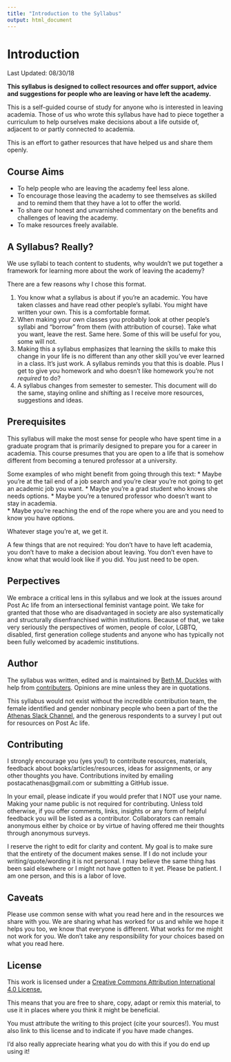 ```yaml
---
title: "Introduction to the Syllabus"
output: html_document
---
```

# Introduction

Last Updated: 08/30/18 

**This syllabus is designed to collect resources and offer support, advice and suggestions for people who are leaving or have left the academy. **

This is a self-guided course of study for anyone who is interested in leaving academia. Those of us who wrote this syllabus have had to piece together a curriculum to help ourselves make decisions about a life outside of, adjacent to or partly connected to academia. 

This is an effort to gather resources that have helped us and share them openly. 

## Course Aims 
* To help people who are leaving the academy feel less alone. 
* To encourage those leaving the academy to see themselves as skilled and to remind them that they have a lot to offer the world. 
* To share our honest and unvarnished commentary on the benefits and challenges of leaving the academy.
* To make resources freely available. 

## A Syllabus? Really? 

We use syllabi to teach content to students, why wouldn’t we put together a framework for learning more about the work of leaving the academy? 

There are a few reasons why I chose this format. 

1) You know what a syllabus is about if you’re an academic. You have taken classes and have read other people’s syllabi. You might have written your own. This is a comfortable format.  
2) When making your own classes you probably look at other people’s syllabi and “borrow” from them (with attribution of course). Take what you want, leave the rest. Same here. Some of this will be useful for you, some will not. 
3) Making this a syllabus emphasizes that learning the skills to make this change in your life is no different than any other skill you've ever learned in a class. It’s just work. A syllabus reminds you that this is doable. Plus I get to give you homework and who doesn't like homework you're not *required* to do?
4) A syllabus changes from semester to semester. This document will do the same, staying online and shifting as I receive more resources, suggestions and ideas. 

## Prerequisites

This syllabus will make the most sense for people who have spent time in a graduate program that is primarily designed to prepare you for a career in academia. This course presumes that you are open to a life that is somehow different from becoming a tenured professor at a university.  

Some examples of who might benefit from going through this text: 
 * Maybe you're at the tail end of a job search and you’re clear you're not going to get an academic job you want. 
 * Maybe you’re a grad student who knows she needs options. 
 * Maybe you’re a tenured professor who doesn’t want to stay in academia.  
 * Maybe you're reaching the end of the rope where you are and you need to know you have options. 

Whatever stage you’re at, we get it.  

A few things that are not required: You don't have to have left academia, you don't have to make a decision about leaving. You don't even have to know what that would look like if you did. You just need to be open. 

## Perpectives 
We embrace a critical lens in this syllabus and we look at the issues around Post Ac life from an intersectional feminist vantage point. We take for granted that those who are disadvantaged in society are also systematically and structurally disenfranchised within institutions. Because of that, we take very seriously the perspectives of women, people of color, LGBTQ, disabled, first generation college students and anyone who has typically not been fully welcomed by academic institutions.  

## Author 
The syllabus was written, edited and is maintained by [Beth M. Duckles](https://github.com/bduckles) with help from [contributers](LINK). Opinions are mine unless they are in quotations.

This syllabus would not exist without the incredible contribution team, the female identified and gender nonbinary people who been a part of the the [Athenas Slack Channel](https://www.postacathenas.com/), and the generous respondents to a survey I put out for resources on Post Ac life.  

## Contributing

I strongly encourage you (yes you!) to contribute resources, materials, feedback about books/articles/resources, ideas for assignments, or any other thoughts you have. Contributions invited by emailing postacathenas@gmail.com or submitting a GitHub issue.  

In your email, please indicate if you would prefer that I NOT use your name. Making your name public is not required for contributing. Unless told otherwise, if you offer comments, links, insights or any form of helpful feedback you will be listed as a contributor. Collaborators can remain anonymous either by choice or by virtue of having offered me their thoughts through anonymous surveys. 

I reserve the right to edit for clarity and content. My goal is to make sure that the entirety of the document makes sense. If I do not include your writing/quote/wording it is not personal. I may believe the same thing has been said elsewhere or I might not have gotten to it yet. Please be patient. I am one person, and this is a labor of love.

## Caveats 
Please use common sense with what you read here and in the resources we share with you. We are sharing what has worked for us and while we hope it helps you too, we know that everyone is different. What works for me might not work for you. We don't take any responsibility for your choices based on what you read here.  

## License 
This work is licensed under a [Creative Commons Attribution International 4.0 License.](https://creativecommons.org/licenses/by/4.0/) 

This means that you are free to share, copy, adapt or remix this material, to use it in places where you think it might be beneficial. 

You must attribute the writing to this project (cite your sources!). You must also link to this license and to indicate if you have made changes. 

I’d also really appreciate hearing what you do with this if you do end up using it! 

